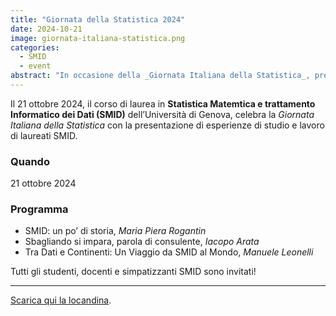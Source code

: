 ```yaml
---
title: "Giornata della Statistica 2024"
date: 2024-10-21
image: giornata-italiana-statistica.png
categories:
  - SMID
  - event
abstract: "In occasione della _Giornata Italiana della Statistica_, presentazione di esperienze di studio e lavoro di laureati SMID."
---
```


Il 21 ottobre 2024, il corso di laurea in **Statistica Matemtica e trattamento Informatico dei Dati (SMID)** dell'Università di Genova, celebra la _Giornata Italiana della Statistica_ con la presentazione di esperienze di studio e lavoro di laureati SMID.

### Quando

21 ottobre 2024

### Programma

* SMID: un po' di storia, _Maria Piera Rogantin_
* Sbagliando si impara, parola di consulente, _Iacopo Arata_
* Tra Dati e Continenti: Un Viaggio da SMID al Mondo, _Manuele Leonelli_

Tutti gli studenti, docenti e simpatizzanti SMID sono invitati!

---

[Scarica qui la locandina](./GIS2024DIMA_2.0.pdf).
